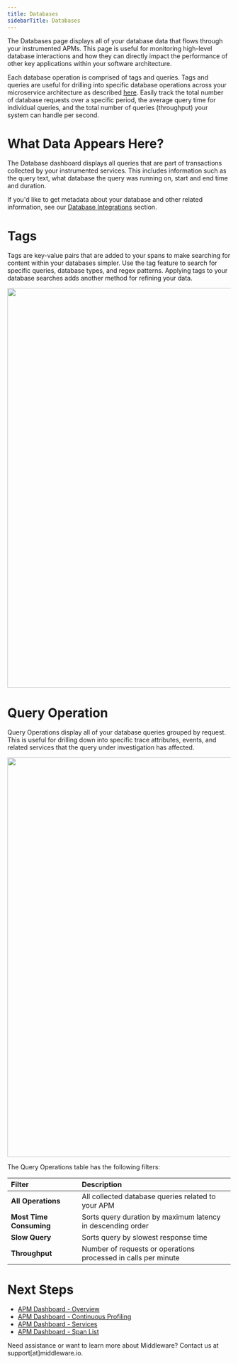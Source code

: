 ```yaml
---
title: Databases
sidebarTitle: Databases
---
```


The Databases page displays all of your database data that flows through your instrumented APMs. This page is useful for monitoring high-level database interactions and how they can directly impact the performance of other key applications within your software architecture. 

Each database operation is comprised of tags and queries. Tags and queries are useful for drilling into specific database operations across your microservice architecture as described [here](). Easily track the total number of database requests over a specific period, the average query time for individual queries, and the total number of queries (throughput) your system can handle per second.

# What Data Appears Here?

The Database dashboard displays all queries that are part of transactions collected by your instrumented services. This includes information such as the query text, what database the query was running on, start and end time and duration.

If you'd like to get metadata about your database and other related information, see our [Database Integrations]() section.

# Tags

Tags are key-value pairs that are added to your spans to make searching for content within your databases simpler. Use the tag feature to search for specific queries, database types, and regex patterns. Applying tags to your database searches adds another method for refining your data.

<img src="https://media.giphy.com/media/v1.Y2lkPTc5MGI3NjExcHp4NzZwcmZ4eGhwd3FhdW5veG8ycXVzb2l0em5pYmxqenVxOWJ5eCZlcD12MV9pbnRlcm5hbF9naWZfYnlfaWQmY3Q9Zw/r6A613wQM9O94DV8UU/giphy.gif" width="900" height="900" />

# Query Operation

Query Operations display all of your database queries grouped by request. This is useful for drilling down into specific trace attributes, events, and related services that the query under investigation has affected. 

<img src="https://media.giphy.com/media/v1.Y2lkPTc5MGI3NjExcmdnMDUybjQwcmJzMHg4eWxoZ2pkdXR2anY2a3Fpb3ZrdnowaHBnZyZlcD12MV9pbnRlcm5hbF9naWZfYnlfaWQmY3Q9Zw/pPoIcQKkTTxIwEAsui/giphy.gif" width="900" height="900" />

The Query Operations table has the following filters:

| __Filter__                | __Description__ |
| :---------                | :--------------- |
| __All Operations__        | All collected database queries related to your APM |
| __Most Time Consuming__   | Sorts query duration by maximum latency in descending order |
| __Slow Query__            | Sorts query by slowest response time |
| __Throughput__            | Number of requests or operations processed in calls per minute |

# Next Steps

- [APM Dashboard - Overview]()
- [APM Dashboard - Continuous Profiling]()
- [APM Dashboard - Services]() 
- [APM Dashboard - Span List]()


<Note> Need assistance or want to learn more about Middleware? Contact us at support[at]middleware.io. </Note>